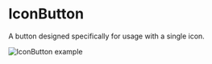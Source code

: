 # IconButton

A button designed specifically for usage with a single icon.

![IconButton example](public/assets/overview-icon-button.webp)